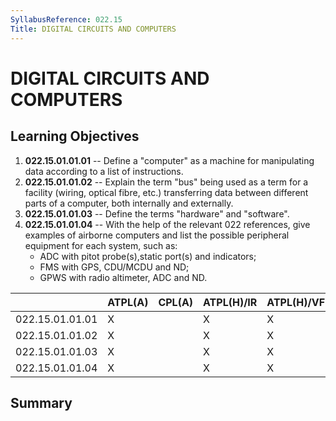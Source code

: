 ```yaml
---
SyllabusReference: 022.15
Title: DIGITAL CIRCUITS AND COMPUTERS
---
```


# DIGITAL CIRCUITS AND COMPUTERS

## Learning Objectives

1.  **022.15.01.01.01** -- Define a "computer" as a machine for manipulating
    data according to a list of instructions.
2.  **022.15.01.01.02** -- Explain the term "bus" being used as a term for a
    facility (wiring, optical fibre, etc.) transferring data between different
    parts of a computer, both internally and externally.
3.  **022.15.01.01.03** -- Define the terms "hardware" and "software".
4.  **022.15.01.01.04** -- With the help of the relevant 022 references, give
    examples of airborne computers and list the possible peripheral equipment
    for each system, such as:
    - ADC with pitot probe(s),static port(s) and indicators;
    - FMS with GPS, CDU/MCDU and ND;
    - GPWS with radio altimeter, ADC and ND.

|                 | ATPL(A) | CPL(A) | ATPL(H)/IR | ATPL(H)/VFR | CPL(H) | IR  | CBIR(A) |
| --------------- | ------- | ------ | ---------- | ----------- | ------ | --- | ------- |
| 022.15.01.01.01 | X       |        | X          | X           |        | X   | X       |
| 022.15.01.01.02 | X       |        | X          | X           |        | X   | X       |
| 022.15.01.01.03 | X       |        | X          | X           |        | X   | X       |
| 022.15.01.01.04 | X       |        | X          | X           |        | X   | X       |

## Summary
